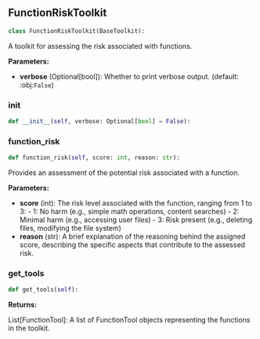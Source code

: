 <a id="camel.runtime.utils.function_risk_toolkit"></a>

<a id="camel.runtime.utils.function_risk_toolkit.FunctionRiskToolkit"></a>

## FunctionRiskToolkit

```python
class FunctionRiskToolkit(BaseToolkit):
```

A toolkit for assessing the risk associated with functions.

**Parameters:**

- **verbose** (Optional[bool]): Whether to print verbose output. (default: :obj:`False`)

<a id="camel.runtime.utils.function_risk_toolkit.FunctionRiskToolkit.__init__"></a>

### __init__

```python
def __init__(self, verbose: Optional[bool] = False):
```

<a id="camel.runtime.utils.function_risk_toolkit.FunctionRiskToolkit.function_risk"></a>

### function_risk

```python
def function_risk(self, score: int, reason: str):
```

Provides an assessment of the potential risk associated
with a function.

**Parameters:**

- **score** (int): The risk level associated with the function, ranging from 1 to 3: - 1: No harm (e.g., simple math operations, content searches) - 2: Minimal harm (e.g., accessing user files) - 3: Risk present (e.g., deleting files, modifying the file system)
- **reason** (str): A brief explanation of the reasoning behind the assigned score, describing the specific aspects that contribute to the assessed risk.

<a id="camel.runtime.utils.function_risk_toolkit.FunctionRiskToolkit.get_tools"></a>

### get_tools

```python
def get_tools(self):
```

**Returns:**

  List[FunctionTool]: A list of FunctionTool objects
representing the functions in the toolkit.

